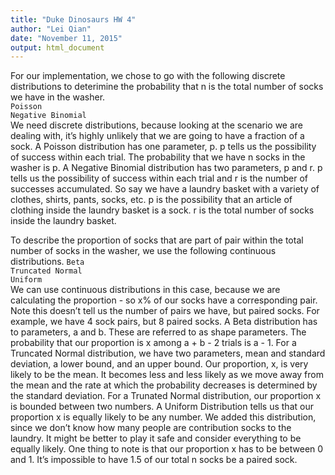 ```yaml
---
title: "Duke Dinosaurs HW 4"
author: "Lei Qian"
date: "November 11, 2015"
output: html_document
---
```


For our implementation, we chose to go with the following discrete distributions to deterimine the probability that n is the total number of socks we have in the washer.    
`Poisson`     
`Negative Binomial`     
We need discrete distributions, because looking at the scenario we are dealing with, it's highly unlikely that we are going to have a fraction of a sock. A Poisson distribution has one parameter, p.  p tells us the possibility of success within each trial. The probability that we have n socks in the washer is p. A Negative Binomial distribution has two parameters, p and r. p tells us the possibility of success within each trial and r is the number of successes accumulated. So say we have a laundry basket with a variety of clothes, shirts, pants, socks, etc. p is the possibility that an article of clothing inside the laundry basket is a sock. r is the total number of socks inside the laundry basket.     
        
To describe the proportion of socks that are part of pair within the total number of socks in the washer, we use the following continuous distributions. 
`Beta`     
`Truncated Normal`    
`Uniform`    
We can use continuous distributions in this case, because we are calculating the proportion - so x% of our socks have a corresponding pair. Note this doesn't tell us the number of pairs we have, but paired socks. For example, we have 4 sock pairs, but 8 paired socks. A Beta distribution has to parameters, a and b. These are referred to as shape parameters. The probability that our proportion is x among a + b - 2 trials is a - 1. For a Truncated Normal distribution, we have two parameters, mean and standard deviation, a lower bound, and an upper bound. Our proportion, x, is very likely to be the mean. It becomes less and less likely as we move away from the mean and the rate at which the probability decreases is determined by the standard deviation. For a Trunated Normal distribution, our proportion x is bounded between two numbers. A Uniform Distribution tells us that our proportion x is equally likely to be any number. We added this distribution, since we don't know how many people are contribution socks to the laundry. It might be better to play it safe and consider everything to be equally likely. One thing to note is that our proportion x has to be between 0 and 1. It's impossible to have 1.5 of our total n socks be a paired sock.    
